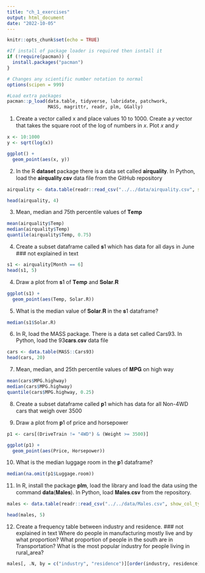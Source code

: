 ```yaml
---
title: "ch_1_exercises"
output: html_document
date: "2022-10-05"
---
```


```r
knitr::opts_chunk$set(echo = TRUE)

#If install of package loader is required then isntall it
if (!require(pacman)) {
  install.packages("pacman")
}

# Changes any scientific number notation to normal
options(scipen = 999) 

#Load extra packages
pacman::p_load(data.table, tidyverse, lubridate, patchwork, 
               MASS, magrittr, readr, plm, GGally)

```

1. Create a vector called x and place values 10 to 1000. Create a 𝑦 vector that takes the square root of the log of numbers in 𝑥. Plot 𝑥 and 𝑦

```r

x <- 10:1000
y <- sqrt(log(x))

ggplot() +
  geom_point(aes(x, y))

```

2. In the R 𝐝𝐚𝐭𝐚𝐬𝐞𝐭 package there is a data set called 𝐚𝐢𝐫𝐪𝐮𝐚𝐥𝐢𝐭𝐲. In Python, load the 𝐚𝐢𝐫𝐪𝐮𝐚𝐥𝐢𝐭𝐲.𝐜𝐬𝐯 data file from the GitHub repository

```r

airquality <- data.table(readr::read_csv("../../data/airquality.csv", show_col_types = FALSE))

head(airquality, 4)

```

3. Mean, median and 75th percentile values of 𝐓𝐞𝐦𝐩

```r

mean(airquality$Temp)
median(airquality$Temp)
quantile(airquality$Temp, 0.75)

```

4. Create a subset dataframe called 𝐬1 which has data for all days in June ### not explained in text

```r

s1 <- airquality[Month == 6]
head(s1, 5)

```

4. Draw a plot from 𝐬1 of 𝐓𝐞𝐦𝐩 and 𝐒𝐨𝐥𝐚𝐫.𝐑

```r

ggplot(s1) +
  geom_point(aes(Temp, Solar.R))

```

5. What is the median value of 𝐒𝐨𝐥𝐚𝐫.𝐑 in the 𝐬1 dataframe?

```r

median(s1$Solar.R)

```

6. In R, load the MASS package. There is a data set called Cars93. In Python, load the 93𝐜𝐚𝐫𝐬.𝐜𝐬𝐯 data file

```r

cars <- data.table(MASS::Cars93)
head(cars, 20)

```

7. Mean, median, and 25th percentile values of 𝐌𝐏𝐆 on high way

```r

mean(cars$MPG.highway)
median(cars$MPG.highway)
quantile(cars$MPG.highway, 0.25)

```

8. Create a subset dataframe called 𝐩1 which has data for all Non-4WD cars that weigh over 3500

9. Draw a plot from 𝐩1 of price and horsepower

```r

p1 <- cars[(DriveTrain != "4WD") & (Weight >= 3500)]

ggplot(p1) +
  geom_point(aes(Price, Horsepower))

```

10. What is the median luggage room in the 𝐩1 dataframe?

```r

median(na.omit(p1$Luggage.room))

```

11. In R, install the package 𝐩𝐥𝐦, load the library and load the data using the command 𝐝𝐚𝐭𝐚(𝐌𝐚𝐥𝐞𝐬). In Python, load 𝐌𝐚𝐥𝐞𝐬.𝐜𝐬𝐯 from the repository.

```r

males <- data.table(readr::read_csv("../../data/Males.csv", show_col_types = FALSE))

head(males, 5)

```

12. Create a frequency table between industry and residence. ### not explained in text Where do people in manufacturing mostly live and by what proportion? What proportion of people in the south are in Transportation? What is the most popular industry for people living in rural_area?

```r

males[, .N, by = c("industry", "residence")][order(industry, residence)]

```

